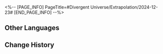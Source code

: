 <%-- [PAGE_INFO]
PageTitle=#Divergent Universe/Extrapolation/2024-12-23#
[END_PAGE_INFO] --%>
{{Event
|name              = Cyclical Extrapolation: Fictitious Log
|image             = Event Cyclical Extrapolation Fictitious Log.png
|type              = Cyclical Extrapolation
|time_known        = yes
|time_start        = 2024-12-23 04:00:00
|time_end          = 2024-12-30 03:59:59
}}

{{Cyclical Extrapolation
|curios     = Hero's Triumphant Return; Robe of The Beauty
|equations  = 
|trailblaze = 
|rewards    = Relic Remains*30; Lost Crystal*3
|boss_1_1   = Silvermane Lieutenant; Blaze Out of Space; Ice Out of Space; Guardian Shadow; Memory Zone Meme "Shell of Faded Rage"
|boss_1_2   = Disciples of Sanctus Medicus: Shape Shifter (Bug); The Ascended (Bug); Abundance Sprite: Malefic Ape (Bug); Senior Staff: Team Leader (Bug); Aurumaton Spectral Envoy (Bug); Dreamjolt Troupe's Beyond Overcooked (Bug); Dreamjolt Troupe's Sweet Gorilla (Bug); "Past Confined and Caged" (Bug); "Tomorrow in Harmonious Chords" (Bug); "Present Inebriated in Revelry" (Bug)
|boss_2_1   = Silvermane Lieutenant (Bug); Blaze Out of Space (Bug); Ice Out of Space (Bug); Guardian Shadow (Bug); Stormbringer (Bug)
|boss_2_2   = Svarog (Complete); Stellaron Hunter: Kafka (Complete); Abundant Ebon Deer (Complete); Cloud Knight Lieutenant: Yanqing (Complete); Memory Zone Meme "Something Unto Death" (Complete)
|boss_3     = Swarm: True Sting (Complete)
|rules      = Obtain this week's Preset Constructs upon entering the first plane
}}

==Other Languages==
{{Other Languages
|en   = Cyclical Extrapolation: Fictitious Log
|zhs  = 周期演算：虚构日志
|zht  = 週期演算：虛構日誌
|ja   = 周期演算：虚構日誌
|ko   = 주기 연산: 허구의 일지
|es   = Cálculo periódico: Diario de falsedades
|fr   = Calcul cyclique&nbsp;: Registre fictif
|ru   = Цикличное вычисление: Выдуманный журнал
|th   = การคำนวณแบบรอบ: บันทึกปั้นเรื่อง
|vi   = Ngoại Suy Chu Kỳ: Nhật Ký Hư Cấu
|de   = Zyklische Berechnung: Fiktives Protokoll
|id   = Kalkulasi Siklus: Catatan Fiksi
|pt   = Extrapolação Cíclica: Registro Fictício
}}

==Change History==
{{Change History|2.7}}